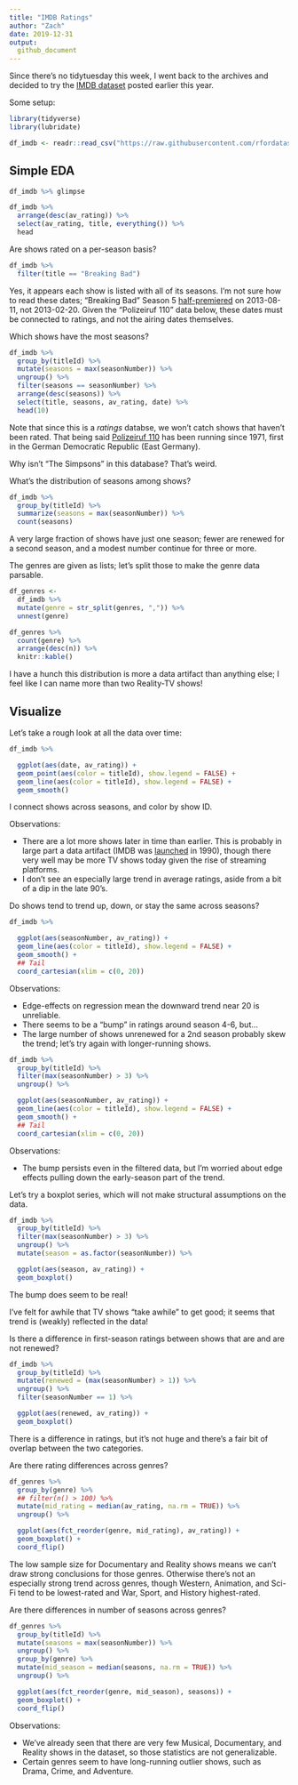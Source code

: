 ```yaml
---
title: "IMDB Ratings"
author: "Zach"
date: 2019-12-31
output:
  github_document
---
```


Since there's no tidytuesday this week, I went back to the archives and decided
to try the [IMDB
dataset](https://github.com/rfordatascience/tidytuesday/tree/master/data/2019/2019-01-08)
posted earlier this year.

Some setup:

```r
library(tidyverse)
library(lubridate)

df_imdb <- readr::read_csv("https://raw.githubusercontent.com/rfordatascience/tidytuesday/master/data/2019/2019-01-08/IMDb_Economist_tv_ratings.csv")
```

## Simple EDA
<!-- -------------------------------------------------- -->

```r
df_imdb %>% glimpse
```

```r
df_imdb %>%
  arrange(desc(av_rating)) %>%
  select(av_rating, title, everything()) %>%
  head
```

Are shows rated on a per-season basis?

```r
df_imdb %>%
  filter(title == "Breaking Bad")
```

Yes, it appears each show is listed with all of its seasons. I'm not sure how to
read these dates; "Breaking Bad" Season 5
[half-premiered](https://en.wikipedia.org/wiki/Breaking_Bad#Season_5_(2012%E2%80%9313))
on 2013-08-11, not 2013-02-20. Given the "Polizeiruf 110" data below, these dates
must be connected to ratings, and not the airing dates themselves.

Which shows have the most seasons?

```r
df_imdb %>%
  group_by(titleId) %>%
  mutate(seasons = max(seasonNumber)) %>%
  ungroup() %>%
  filter(seasons == seasonNumber) %>%
  arrange(desc(seasons)) %>%
  select(title, seasons, av_rating, date) %>%
  head(10)
```

Note that since this is a *ratings* databse, we won't catch shows that haven't
been rated. That being said [Polizeiruf
110](https://en.wikipedia.org/wiki/Polizeiruf_110) has been running since 1971,
first in the German Democratic Republic (East Germany).

Why isn't "The Simpsons" in this database? That's weird.

What's the distribution of seasons among shows?

```r
df_imdb %>%
  group_by(titleId) %>%
  summarize(seasons = max(seasonNumber)) %>%
  count(seasons)
```

A very large fraction of shows have just one season; fewer are renewed for a
second season, and a modest number continue for three or more.

The genres are given as lists; let's split those to make the genre data parsable.

```r
df_genres <-
  df_imdb %>%
  mutate(genre = str_split(genres, ",")) %>%
  unnest(genre)

df_genres %>%
  count(genre) %>%
  arrange(desc(n)) %>%
  knitr::kable()
```

I have a hunch this distribution is more a data artifact than anything else; I
feel like I can name more than two Reality-TV shows!

## Visualize
<!-- -------------------------------------------------- -->

Let's take a rough look at all the data over time:

```r
df_imdb %>%

  ggplot(aes(date, av_rating)) +
  geom_point(aes(color = titleId), show.legend = FALSE) +
  geom_line(aes(color = titleId), show.legend = FALSE) +
  geom_smooth()
```

I connect shows across seasons, and color by show ID.

Observations:

- There are a lot more shows later in time than earlier. This is probably in large part a data artifact (IMDB was [launched](https://en.wikipedia.org/wiki/IMDb) in 1990), though there very well may be more TV shows today given the rise of streaming platforms.
- I don't see an especially large trend in average ratings, aside from a bit of a dip in the late 90's.

Do shows tend to trend up, down, or stay the same across seasons?

```r
df_imdb %>%

  ggplot(aes(seasonNumber, av_rating)) +
  geom_line(aes(color = titleId), show.legend = FALSE) +
  geom_smooth() +
  ## Tail
  coord_cartesian(xlim = c(0, 20))
```

Observations:

- Edge-effects on regression mean the downward trend near 20 is unreliable.
- There seems to be a "bump" in ratings around season 4-6, but...
- The large number of shows unrenewed for a 2nd season probably skew the trend; let's try again with longer-running shows.

```r
df_imdb %>%
  group_by(titleId) %>%
  filter(max(seasonNumber) > 3) %>%
  ungroup() %>%

  ggplot(aes(seasonNumber, av_rating)) +
  geom_line(aes(color = titleId), show.legend = FALSE) +
  geom_smooth() +
  ## Tail
  coord_cartesian(xlim = c(0, 20))
```

Observations:

- The bump persists even in the filtered data, but I'm worried about edge effects pulling down the early-season part of the trend.

Let's try a boxplot series, which will not make structural assumptions on the data.

```r
df_imdb %>%
  group_by(titleId) %>%
  filter(max(seasonNumber) > 3) %>%
  ungroup() %>%
  mutate(season = as.factor(seasonNumber)) %>%

  ggplot(aes(season, av_rating)) +
  geom_boxplot()
```

The bump does seem to be real!

I've felt for awhile that TV shows "take awhile" to get good; it seems that
trend is (weakly) reflected in the data!

Is there a difference in first-season ratings between shows that are and are not renewed?

```r
df_imdb %>%
  group_by(titleId) %>%
  mutate(renewed = (max(seasonNumber) > 1)) %>%
  ungroup() %>%
  filter(seasonNumber == 1) %>%

  ggplot(aes(renewed, av_rating)) +
  geom_boxplot()
```

There is a difference in ratings, but it's not huge and there's a fair bit of
overlap between the two categories.

Are there rating differences across genres?

```r
df_genres %>%
  group_by(genre) %>%
  ## filter(n() > 100) %>%
  mutate(mid_rating = median(av_rating, na.rm = TRUE)) %>%
  ungroup() %>%

  ggplot(aes(fct_reorder(genre, mid_rating), av_rating)) +
  geom_boxplot() +
  coord_flip()
```

The low sample size for Documentary and Reality shows means we can't draw strong
conclusions for those genres. Otherwise there's not an especially strong trend
across genres, though Western, Animation, and Sci-Fi tend to be lowest-rated and
War, Sport, and History highest-rated.

Are there differences in number of seasons across genres?

```r
df_genres %>%
  group_by(titleId) %>%
  mutate(seasons = max(seasonNumber)) %>%
  ungroup() %>%
  group_by(genre) %>%
  mutate(mid_season = median(seasons, na.rm = TRUE)) %>%
  ungroup() %>%

  ggplot(aes(fct_reorder(genre, mid_season), seasons)) +
  geom_boxplot() +
  coord_flip()
```

Observations:

- We've already seen that there are very few Musical, Documentary, and Reality shows in the dataset, so those statistics are not generalizable.
- Certain genres seem to have long-running outlier shows, such as Drama, Crime, and Adventure.

